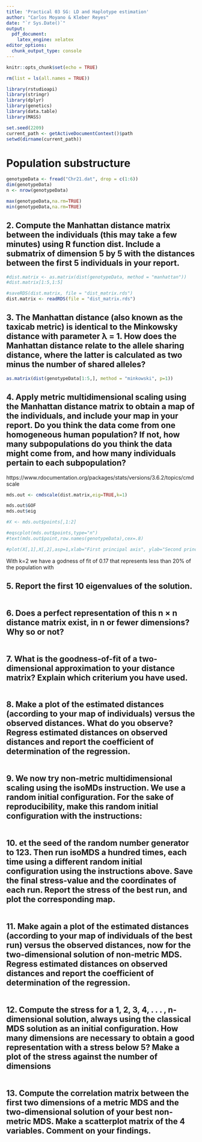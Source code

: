 ```yaml
---
title: 'Practical 03 SG: LD and Haplotype estimation'
author: "Carlos Moyano & Kleber Reyes"
date: "`r Sys.Date()`"
output:
  pdf_document:
    latex_engine: xelatex
editor_options:
  chunk_output_type: console
---
```


```r
knitr::opts_chunk$set(echo = TRUE)
```

```r
rm(list = ls(all.names = TRUE))
```


```r
library(rstudioapi)
library(stringr)
library(dplyr)
library(genetics)
library(data.table)
library(MASS)

set.seed(2209)
current_path <- getActiveDocumentContext()$path 
setwd(dirname(current_path)) 
```

# Population substructure

```r
genotypeData <- fread("Chr21.dat", drop = c(1:6))
dim(genotypeData)
n <- nrow(genotypeData)

max(genotypeData,na.rm=TRUE)
min(genotypeData,na.rm=TRUE)
```

## 2. Compute the Manhattan distance matrix between the individuals (this may take a few minutes) using R function dist. Include a submatrix of dimension 5 by 5 with the distances between the first 5 individuals in your report.

```r
#dist.matrix <- as.matrix(dist(genotypeData, method = "manhattan"))
#dist.matrix[1:5,1:5]
```

```r
#saveRDS(dist.matrix, file = "dist_matrix.rds")
dist.matrix <- readRDS(file = "dist_matrix.rds")
```

## 3. The Manhattan distance (also known as the taxicab metric) is identical to the Minkowsky distance with parameter λ = 1. How does the Manhattan distance relate to the allele sharing distance, where the latter is calculated as two minus the number of shared alleles?

```r
as.matrix(dist(genotypeData[1:5,], method = "minkowski", p=1))
```

## 4. Apply metric multidimensional scaling using the Manhattan distance matrix to obtain a map of the individuals, and include your map in your report. Do you think the data come from one homogeneous human population? If not, how many subpopulations do you think the data might come from, and how many individuals pertain to each subpopulation?

https://www.rdocumentation.org/packages/stats/versions/3.6.2/topics/cmdscale

```r
mds.out <- cmdscale(dist.matrix,eig=TRUE,k=1)

mds.out$GOF
mds.out$eig

#X <- mds.out$points[,1:2]

#eqscplot(mds.out$points,type="n")
#text(mds.out$point,row.names(genotypeData),cex=.8)

#plot(X[,1],X[,2],asp=1,xlab="First principal axis", ylab="Second principal axis")
```

With k=2 we have a godness of fit of 0.17 that represents less than 20% of the population with 

## 5. Report the first 10 eigenvalues of the solution.

```r

```

## 6. Does a perfect representation of this n × n distance matrix exist, in n or fewer dimensions? Why so or not?

```r

```

## 7. What is the goodness-of-fit of a two-dimensional approximation to your distance matrix? Explain which criterium you have used.

```r

```

## 8. Make a plot of the estimated distances (according to your map of individuals) versus the observed distances. What do you observe? Regress estimated distances on observed distances and report the coefficient of determination of the regression.

```r

```

## 9. We now try non-metric multidimensional scaling using the isoMDs instruction. We use a random initial configuration. For the sake of reproducibility, make this random initial configuration with the instructions:

```r

```

## 10. et the seed of the random number generator to 123. Then run isoMDS a hundred times, each time using a different random initial configuration using the instructions above. Save the final stress-value and the coordinates of each run. Report the stress of the best run, and plot the corresponding map.

```r

```

## 11. Make again a plot of the estimated distances (according to your map of individuals of the best run) versus the observed distances, now for the two-dimensional solution of non-metric MDS. Regress estimated distances on observed distances and report the coefficient of determination of the regression.

```r

```

## 12. Compute the stress for a 1, 2, 3, 4, . . . , n-dimensional solution, always using the classical MDS solution as an initial configuration. How many dimensions are necessary to obtain a good representation with a stress below 5? Make a plot of the stress against the number of dimensions

```r

```

## 13. Compute the correlation matrix between the first two dimensions of a metric MDS and the two-dimensional solution of your best non-metric MDS. Make a scatterplot matrix of the 4 variables. Comment on your findings.

```r

```


